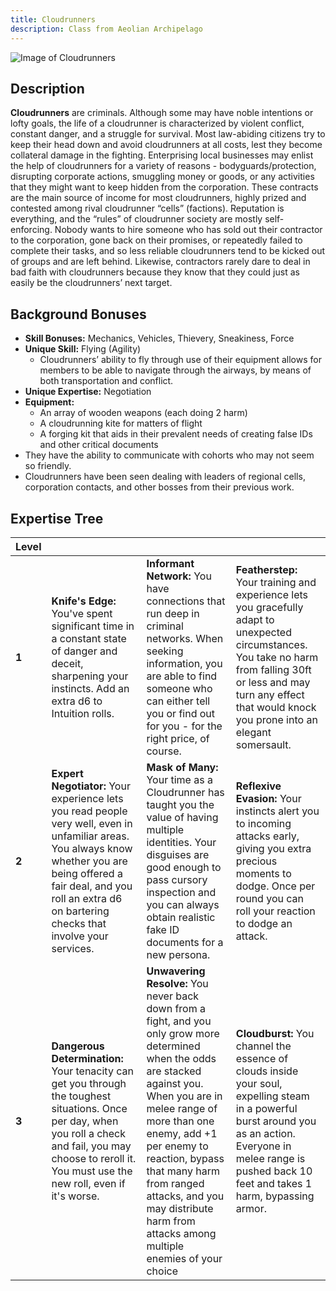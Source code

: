 ```yaml
---
title: Cloudrunners
description: Class from Aeolian Archipelago
---
```


![Image of Cloudrunners](../../../assets/archipelago/cloudrunner.jpg)

## Description

**Cloudrunners** are criminals. Although some may have noble intentions or lofty goals, the life of a cloudrunner is characterized by violent conflict, constant danger, and a struggle for survival. Most law-abiding citizens try to keep their head down and avoid cloudrunners at all costs, lest they become collateral damage in the fighting. Enterprising local businesses may enlist the help of cloudrunners for a variety of reasons - bodyguards/protection, disrupting corporate actions, smuggling money or goods, or any activities that they might want to keep hidden from the corporation. These contracts are the main source of income for most cloudrunners, highly prized and contested among rival cloudrunner “cells” (factions). Reputation is everything, and the “rules” of cloudrunner society are mostly self-enforcing. Nobody wants to hire someone who has sold out their contractor to the corporation, gone back on their promises, or repeatedly failed to complete their tasks, and so less reliable cloudrunners tend to be kicked out of groups and are left behind. Likewise, contractors rarely dare to deal in bad faith with cloudrunners because they know that they could just as easily be the cloudrunners’ next target.

## Background Bonuses

- **Skill Bonuses:** Mechanics, Vehicles, Thievery, Sneakiness, Force
- **Unique Skill:** Flying (Agility)
    - Cloudrunners’ ability to fly through use of their equipment allows for members to be able to navigate through the airways, by means of both transportation and conflict.
- **Unique Expertise:** Negotiation
- **Equipment:**
  - An array of wooden weapons (each doing 2 harm)
  - A cloudrunning kite for matters of flight
  - A forging kit that aids in their prevalent needs of creating false IDs and other critical documents
- They have the ability to communicate with cohorts who may not seem so friendly.
- Cloudrunners have been seen dealing with leaders of regional cells, corporation contacts, and other bosses from their previous work.

## Expertise Tree

| **Level**   |                                                                                                                                                                                                                                       |                                                                                                                                                                                                                                                                                                                                                     |                                                                                                                                                                                                                                |
|-------------| ------------------------------------------------------------------------------------------------------------------------------------------------------------------------------------------------------------------------------------- | --------------------------------------------------------------------------------------------------------------------------------------------------------------------------------------------------------------------------------------------------------------------------------------------------------------------------------------------------- | ------------------------------------------------------------------------------------------------------------------------------------------------------------------------------------------------------------------------------ |
| **1**       | **Knife's Edge:** You've spent significant time in a constant state of danger and deceit, sharpening your instincts. Add an extra d6 to Intuition rolls.                                                                              | **Informant Network:** You have connections that run deep in criminal networks. When seeking information, you are able to find someone who can either tell you or find out for you - for the right price, of course.                                                                                                                                | **Featherstep:** Your training and experience lets you gracefully adapt to unexpected circumstances. You take no harm from falling 30ft or less and may turn any effect that would knock you prone into an elegant somersault. |
| **2**       | **Expert Negotiator:** Your experience lets you read people very well, even in unfamiliar areas. You always know whether you are being offered a fair deal, and you roll an extra d6 on bartering checks that involve your services.  | **Mask of Many:** Your time as a Cloudrunner has taught you the value of having multiple identities. Your disguises are good enough to pass cursory inspection and you can always obtain realistic fake ID documents for a new persona.                                                                                                             | **Reflexive Evasion:** Your instincts alert you to incoming attacks early, giving you extra precious moments to dodge. Once per round you can roll your reaction to dodge an attack.                                           |
| **3**       | **Dangerous Determination:** Your tenacity can get you through the toughest situations. Once per day, when you roll a check and fail, you may choose to reroll it. You must use the new roll, even if it's worse.                     | **Unwavering Resolve:** You never back down from a fight, and you only grow more determined when the odds are stacked against you. When you are in melee range of more than one enemy, add +1 per enemy to reaction, bypass that many harm from ranged attacks, and you may distribute harm from attacks among multiple enemies of your choice      | **Cloudburst:** You channel the essence of clouds inside your soul, expelling steam in a powerful burst around you as an action. Everyone in melee range is pushed back 10 feet and takes 1 harm, bypassing armor.             |